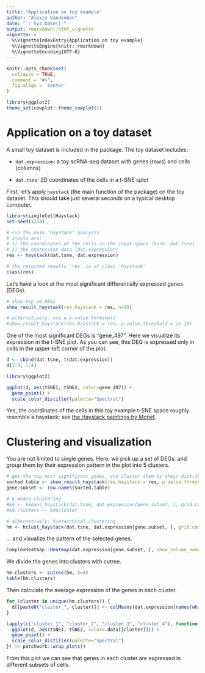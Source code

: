 ```yaml
---
title: "Application on toy example"
author: "Alexis Vandenbon"
date: "`r Sys.Date()`"
output: rmarkdown::html_vignette
vignette: >
  %\VignetteIndexEntry{Application on toy example}
  %\VignetteEngine{knitr::rmarkdown}
  %\VignetteEncoding{UTF-8}
---
```


```r
knitr::opts_chunk$set(
  collapse = TRUE,
  comment = "#>",
  fig.align = 'center'
)

library(ggplot2)
theme_set(cowplot::theme_cowplot())
```

# Application on a toy dataset

A small toy dataset is included in the package. The toy dataset includes:

-   `dat.expression`: a toy scRNA-seq dataset with genes (rows) and cells (columns)

-   `dat.tsne`: 2D coordinates of the cells in a t-SNE splot

First, let's apply `haystack` (the main function of the package) on the toy dataset. This should take just several seconds on a typical desktop computer.

```r
library(singleCellHaystack)
set.seed(1234)

# run the main 'haystack' analysis
# inputs are:
# 1) the coordinates of the cells in the input space (here: dat.tsne)
# 2) the expression data (dat.expression)
res <- haystack(dat.tsne, dat.expression)

# the returned results 'res' is of class 'haystack'
class(res)
```

Let's have a look at the most significant differentially expressed genes (DEGs).

```r
# show top 10 DEGs
show_result_haystack(res.haystack = res, n=10)

# alternatively: use a p-value threshold
#show_result_haystack(res.haystack = res, p.value.threshold = 1e-10)
```

One of the most significant DEGs is "gene_497". Here we visualize its expression in the t-SNE plot. As you can see, this DEG is expressed only in cells in the upper-left corner of the plot.

```r
d <- cbind(dat.tsne, t(dat.expression))
d[1:4, 1:4]
```

```r
library(ggplot2)

ggplot(d, aes(tSNE1, tSNE2, color=gene_497)) +
  geom_point() +
  scale_color_distiller(palette="Spectral")
```

Yes, the coordinates of the cells in this toy example t-SNE space roughly resemble a haystack; see [the Haystack paintings by Monet](https://en.wikipedia.org/wiki/Haystacks_(Monet_series)).

# Clustering and visualization

You are not limited to single genes. Here, we pick up a set of DEGs, and group them by their expression pattern in the plot into 5 clusters.

```r
# get the top most significant genes, and cluster them by their distribution pattern in the 2D plot
sorted.table <- show_result_haystack(res.haystack = res, p.value.threshold = 1e-10)
gene.subset <- row.names(sorted.table)

# k-means clustering
#km <- kmeans_haystack(dat.tsne, dat.expression[gene.subset, ], grid.coordinates=res$info$grid.coordinates, k=5)
#km.clusters <- km$cluster

# alternatively: hierarchical clustering
hm <- hclust_haystack(dat.tsne, dat.expression[gene.subset, ], grid.coordinates=res$info$grid.coordinates)
```

... and visualize the pattern of the selected genes.

```r
ComplexHeatmap::Heatmap(dat.expression[gene.subset, ], show_column_names=FALSE, cluster_rows=hm, name="expression")
```

We divide the genes into clusters with cutree.

```r
hm.clusters <- cutree(hm, k=4)
table(hm.clusters)
```

Then calculate the average expression of the genes in each cluster.

```r
for (cluster in unique(hm.clusters)) {
  d[[paste0("cluster_", cluster)]] <- colMeans(dat.expression[names(which(hm.clusters == cluster)), ])
}
```

```r
lapply(c("cluster_1", "cluster_2", "cluster_3", "cluster_4"), function(cluster) {
  ggplot(d, aes(tSNE1, tSNE2, color=.data[[cluster]])) +
  geom_point() +
  scale_color_distiller(palette="Spectral")
}) |> patchwork::wrap_plots()
```

From this plot we can see that genes in each cluster are expressed in different subsets of cells.

